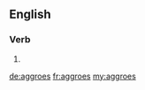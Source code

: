 ==English==

===Verb===
{{head|en|verb form}}

# {{en-third-person singular of|aggro}}

[[de:aggroes]]
[[fr:aggroes]]
[[my:aggroes]]